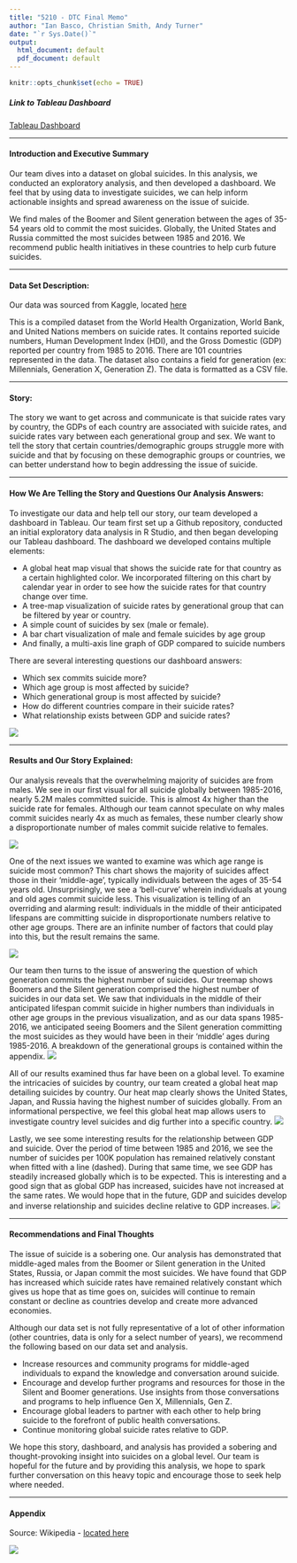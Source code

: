 ```yaml
---
title: "5210 - DTC Final Memo"
author: "Ian Basco, Christian Smith, Andy Turner"
date: "`r Sys.Date()`"
output:
  html_document: default
  pdf_document: default
---
```


```r
knitr::opts_chunk$set(echo = TRUE)
```


##### Link to Tableau Dashboard
[Tableau Dashboard](https://public.tableau.com/app/profile/ian.ceazar.basco/viz/DataExplorationProject-Suicide/Dashboard1)


------------------------------------------------------------------------

#### Introduction and Executive Summary

Our team dives into a dataset on global suicides. In this analysis, we conducted an exploratory analysis, and then developed a dashboard. We feel that by using data to investigate suicides, we can help inform actionable insights and spread awareness on the issue of suicide.

We find males of the Boomer and Silent generation between the ages of 35-54 years old to commit the most suicides. Globally, the United States and Russia committed the most suicides between 1985 and 2016. We recommend public health initiatives in these countries to help curb future suicides.


------------------------------------------------------------------------

#### Data Set Description:

Our data was sourced from Kaggle, located [here](https://www.kaggle.com/datasets/russellyates88/suicide-rates-overview-1985-to-2016?page=2)

This is a compiled dataset from the World Health Organization, World Bank, and United Nations members on suicide rates. It contains reported suicide numbers, Human Development Index (HDI), and the Gross Domestic (GDP) reported per country from 1985 to 2016. There are 101 countries represented in the data. The dataset also contains a field for generation (ex: Millennials, Generation X, Generation Z). The data is formatted as a CSV file.

------------------------------------------------------------------------

#### Story: 

The story we want to get across and communicate is that suicide rates vary by country, the GDPs of each country are associated with suicide rates, and suicide rates vary between each generational group and sex. We want to tell the story that certain countries/demographic groups struggle more with suicide and that by focusing on these demographic groups or countries, we can better understand how to begin addressing the issue of suicide.


-------------------------------------------------------------------------

#### How We Are Telling the Story and Questions Our Analysis Answers:

To investigate our data and help tell our story, our team developed a dashboard in Tableau. Our team first set up a Github repository, conducted an initial exploratory data analysis in R Studio, and then began developing our Tableau dashboard. The dashboard we developed contains multiple elements:

* A global heat map visual that shows the suicide rate for that country as a certain highlighted color. We incorporated filtering on this chart by calendar year in order to see how the suicide rates for that country change over time.
* A tree-map visualization of suicide rates by generational group that can be filtered by year or country. 
* A simple count of suicides by sex (male or female).
* A bar chart visualization of male and female suicides by age group
* And finally, a multi-axis line graph of GDP compared to suicide numbers

There are several interesting questions our dashboard answers:

* Which sex commits suicide more?
* Which age group is most affected by suicide?
* Which generational group is most affected by suicide?
* How do different countries compare in their suicide rates?
* What relationship exists between GDP and suicide rates?

![](images/dashboard.png)


-------------------------------------------------------------------------

#### Results and Our Story Explained:

Our analysis reveals that the overwhelming majority of suicides are from males. We see in our first visual for all suicide globally between 1985-2016, nearly 5.2M males committed suicide. This is almost 4x higher than the suicide rate for females. Although our team cannot speculate on why males commit suicides nearly 4x as much as females, these number clearly show a disproportionate number of males commit suicide relative to females.

![](images/counts.png)

One of the next issues we wanted to examine was which age range is suicide most common? This chart shows the majority of suicides affect those in their 'middle-age', typically individuals between the ages of 35-54 years old. Unsurprisingly, we see a 'bell-curve' wherein individuals at young and old ages commit suicide less. This visualization is telling of an overriding and alarming result: individuals in the middle of their anticipated lifespans are committing suicide in disproportionate numbers relative to other age groups. There are an infinite number of factors that could play into this, but the result remains the same. 

![](images/age.png)


Our team then turns to the issue of answering the question of which generation commits the highest number of suicides. Our treemap shows Boomers and the Silent generation comprised the highest number of suicides in our data set. We saw that individuals in the middle of their anticipated lifespan commit suicide in higher numbers than individuals in other age groups in the previous visualization, and as our data spans 1985-2016, we anticipated seeing Boomers and the Silent generation committing the most suicides as they would have been in their 'middle' ages during 1985-2016. A breakdown of the generational groups is contained within the appendix.
![](images/treemap.png)

All of our results examined thus far have been on a global level. To examine the intricacies of suicides by country, our team created a global heat map detailing suicides by country. Our heat map clearly shows the United States, Japan, and Russia having the highest number of suicides globally. From an informational perspective, we feel this global heat map allows users to investigate country level suicides and dig further into a specific country.
![](images/globally.png)

Lastly, we see some interesting results for the relationship between GDP and suicide. Over the period of time between 1985 and 2016, we see the number of suicides per 100K population has remained relatively constant when fitted with a line (dashed). During that same time, we see GDP has steadily increased globally which is to be expected. This is interesting and a good sign that as global GDP has increased, suicides have not increased at the same rates. We would hope that in the future, GDP and suicides develop and inverse relationship and suicides decline relative to GDP increases.
![](images/gdp.png)


-------------------------------------------------------------------------

#### Recommendations and Final Thoughts

The issue of suicide is a sobering one. Our analysis has demonstrated that middle-aged males from the Boomer or Silent generation in the United States, Russia, or Japan commit the most suicides. We have found that GDP has increased which suicide rates have remained relatively constant which gives us hope that as time goes on, suicides will continue to remain constant or decline as countries develop and create more advanced economies.

Although our data set is not fully representative of a lot of other information (other countries, data is only for a select number of years), we recommend the following based on our data set and analysis.

* Increase resources and community programs for middle-aged individuals to expand the knowledge and conversation around suicide.
* Encourage and develop further programs and resources for those in the Silent and Boomer generations. Use insights from those conversations and programs to help influence Gen X, Millennials, Gen Z.
* Encourage global leaders to partner with each other to help bring suicide to the forefront of public health conversations.
* Continue monitoring global suicide rates relative to GDP.

We hope this story, dashboard, and analysis has provided a sobering and thought-provoking insight into suicides on a global level. Our team is hopeful for the future and by providing this analysis, we hope to spark further conversation on this heavy topic and encourage those to seek help where needed.



-------------------------------------------------------------------------

#### Appendix

Source: Wikipedia - [located here](https://en.wikipedia.org/wiki/Generation)

![](images/generation.png)

